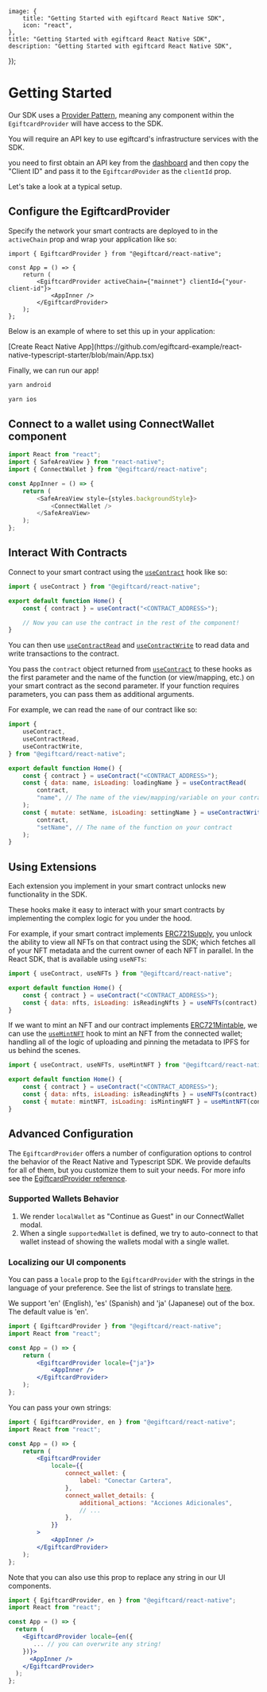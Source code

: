 
	image: {
		title: "Getting Started with egiftcard React Native SDK",
		icon: "react",
	},
	title: "Getting Started with egiftcard React Native SDK",
	description: "Getting Started with egiftcard React Native SDK",
});

# Getting Started

Our SDK uses a [Provider Pattern](https://flexiple.com/react/provider-pattern-with-react-context-api/), meaning any component within the `EgiftcardProvider` will have access to the SDK.

<Callout variant='info' title="API Key">

You will require an API key to use egiftcard's infrastructure services with the SDK.

you need to first obtain an API key from the [dashboard](https://egiftcard.cc/dashboard) and then copy the "Client ID" and pass it to the `EgiftcardPovider` as the `clientId` prop.

</Callout>

Let's take a look at a typical setup.

## Configure the EgiftcardProvider

Specify the network your smart contracts are deployed to in the `activeChain` prop and wrap your application like so:

```tsx title="App.tsx"
import { EgiftcardProvider } from "@egiftcard/react-native";

const App = () => {
	return (
		<EgiftcardProvider activeChain={"mainnet"} clientId={"your-client-id"}>
			<AppInner />
		</EgiftcardProvider>
	);
};
```

Below is an example of where to set this up in your application:

<p>
	[Create React Native
	App](https://github.com/egiftcard-example/react-native-typescript-starter/blob/main/App.tsx)
</p>

Finally, we can run our app!

```sh
yarn android
```

```sh
yarn ios
```

## Connect to a wallet using ConnectWallet component

```javascript
import React from "react";
import { SafeAreaView } from "react-native";
import { ConnectWallet } from "@egiftcard/react-native";

const AppInner = () => {
	return (
		<SafeAreaView style={styles.backgroundStyle}>
			<ConnectWallet />
		</SafeAreaView>
	);
};
```

## Interact With Contracts

Connect to your smart contract using the [`useContract`](/references/react-native/v0/useContract) hook like so:

```jsx title="pages/index.jsx"
import { useContract } from "@egiftcard/react-native";

export default function Home() {
	const { contract } = useContract("<CONTRACT_ADDRESS>");

	// Now you can use the contract in the rest of the component!
}
```

You can then use [`useContractRead`](/references/react-native/v0/useContractRead) and [`useContractWrite`](/references/react-native/v0/useContractWrite) to read data and write transactions to the contract.

You pass the `contract` object returned from [`useContract`](/references/react-native/v0/useContract) to these hooks as the first parameter and the name of the function (or view/mapping, etc.) on your smart contract as the second parameter. If your function requires parameters, you can pass them as additional arguments.

For example, we can read the `name` of our contract like so:

```jsx title="pages/index.jsx"
import {
	useContract,
	useContractRead,
	useContractWrite,
} from "@egiftcard/react-native";

export default function Home() {
	const { contract } = useContract("<CONTRACT_ADDRESS>");
	const { data: name, isLoading: loadingName } = useContractRead(
		contract,
		"name", // The name of the view/mapping/variable on your contract
	);
	const { mutate: setName, isLoading: settingName } = useContractWrite(
		contract,
		"setName", // The name of the function on your contract
	);
}
```

## Using Extensions

Each extension you implement in your smart contract unlocks new functionality in the SDK.

These hooks make it easy to interact with your smart contracts by implementing the complex logic for you under the hood.

For example, if your smart contract implements [ERC721Supply](/contracts/build/extensions/erc-721/ERC721Supply), you unlock the ability to view all NFTs on that contract using the SDK; which fetches all of your NFT metadata and the current owner of each NFT in parallel. In the React SDK, that is available using `useNFTs`:

```jsx
import { useContract, useNFTs } from "@egiftcard/react-native";

export default function Home() {
	const { contract } = useContract("<CONTRACT_ADDRESS>");
	const { data: nfts, isLoading: isReadingNfts } = useNFTs(contract);
}
```

If we want to mint an NFT and our contract implements [ERC721Mintable](/contracts/build/extensions/erc-721/ERC721Mintable), we can use the [`useMintNFT`](/references/react-native/v0/useMintNFT) hook to mint an NFT from the connected wallet; handling all of the logic of uploading and pinning the metadata to IPFS for us behind the scenes.

```jsx
import { useContract, useNFTs, useMintNFT } from "@egiftcard/react-native";

export default function Home() {
	const { contract } = useContract("<CONTRACT_ADDRESS>");
	const { data: nfts, isLoading: isReadingNfts } = useNFTs(contract);
	const { mutate: mintNFT, isLoading: isMintingNFT } = useMintNFT(contract);
}
```

## Advanced Configuration

The `EgiftcardProvider` offers a number of configuration options to control the behavior of the React Native and Typescript SDK.
We provide defaults for all of them, but you customize them to suit your needs. For more info see the [EgiftcardProvider reference](/references/react-native/v0/EgiftcardProvider).

### Supported Wallets Behavior

1. We render `localWallet` as "Continue as Guest" in our ConnectWallet modal.
2. When a single `supportedWallet` is defined, we try to auto-connect to that wallet instead of showing the wallets modal with a single wallet.

### Localizing our UI components

You can pass a `locale` prop to the `EgiftcardProvider` with the strings in the language of your preference. See the list of strings to translate [here](https://github.com/egiftcard/js/blob/main/packages/react-native/src/evm/i18n/en.ts).

We support 'en' (English), 'es' (Spanish) and 'ja' (Japanese) out of the box. The default value is 'en'.

```jsx
import { EgiftcardProvider } from "@egiftcard/react-native";
import React from "react";

const App = () => {
	return (
		<EgiftcardProvider locale={"ja"}>
			<AppInner />
		</EgiftcardProvider>
	);
};
```

You can pass your own strings:

```jsx
import { EgiftcardProvider, en } from "@egiftcard/react-native";
import React from "react";

const App = () => {
	return (
		<EgiftcardProvider
			locale={{
				connect_wallet: {
					label: "Conectar Cartera",
				},
				connect_wallet_details: {
					additional_actions: "Acciones Adicionales",
					// ...
				},
			}}
		>
			<AppInner />
		</EgiftcardProvider>
	);
};
```

Note that you can also use this prop to replace any string in our UI components.

```jsx
import { EgiftcardProvider, en } from "@egiftcard/react-native";
import React from "react";

const App = () => {
  return (
    <EgiftcardProvider locale={en({
       ... // you can overwrite any string!
    })}>
      <AppInner />
    </EgiftcardProvider>
  );
};
```
